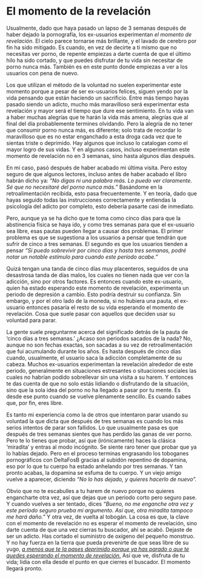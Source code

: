 # El momento de la revelación {#el-momento-de-la-revelacion}

Usualmente, dado que haya pasado un lapso de 3 semanas después de haber dejado la pornografía, los ex-usuarios experimentan _el momento de revelación_. El cielo parece tornarse más brillante, y el lavado de cerebro por fin ha sido mitigado. Es cuando, en vez de decirte a ti mismo que no necesitas ver porno, de repente empiezas a darte cuenta de que el último hilo ha sido cortado, y que puedes disfrutar de tu vida sin necesitar de porno nunca más. También es en este punto donde empiezas a ver a los usuarios con pena de nuevo. 

Los que utilizan el método de la voluntad no suelen experimentar este momento porque a pesar de ser ex-usuarios felices, siguen yendo por la vida pensando que están haciendo un sacrificio. Entre más tiempo hayas pasado siendo un adicto, mucho más maravilloso será experimentar esta revelación y mayor será el tiempo que dure ese sentimiento. En tu vida van a haber muchas alegrías que te harán la vida más amena, alegrías que al final del día probablemente termines olvidando. Pero la alegría de no tener que consumir porno nunca más, es diferente; solo trata de recordar lo maravilloso que es no estar enganchado a esta droga cada vez que te sientas triste o deprimido. Hay algunos que incluso lo catalogan como el mayor logro de sus vidas. Y en algunos casos, incluso experimentan este momento de revelación no en 3 semanas, sino hasta algunos días después. 

En mi caso, pasó después de haber acabado mi última visita. Pero estoy seguro de que algunos lectores, incluso antes de haber acabado el libro habrán dicho ya: _“No digas ni una palabra más. Lo puedo ver claramente. Sé que no necesitaré del porno nunca más.”_ Basándome en la retroalimentación recibida, esto pasa frecuentemente. Y en teoría, dado que hayas seguido todas las instrucciones correctamente y entiendas la psicología del adicto por completo, esto debería pasarte casi de inmediato. 

Pero, aunque ya se ha dicho que te toma como cinco días para que la abstinencia física se haya ido, y como tres semanas para que el ex-usuario sea libre, esas pautas pueden llegar a causar dos problemas. El primer problema es que se sugestiona a los usuarios a pensar que tendrán que sufrir de cinco a tres semanas. El segundo es que los usuarios tienden a pensar _“Si puedo sobrevivir por cinco días y hasta tres semanas, podré notar un notable estímulo para cuando este período acabe.”_

Quizá tengan una tanda de cinco días muy placenteros, seguidos de una desastrosa tanda de días malos, los cuales no tienen nada que ver con la adicción, sino por otros factores. Es entonces cuando este ex-usuario, quien ha estado esperando este momento de revelación, experimenta un periodo de depresión a cambio. Esto podría destruir su confianza. Sin embargo, y por el otro lado de la moneda, si no hubiera una pauta, el ex-usuario entonces pasaría el resto de su vida esperando el momento de revelación. Cosa que suele pasar con aquellos que deciden usar su voluntad para parar. 

La gente suele preguntarme acerca del significado detrás de la pauta de ‘cinco días a tres semanas.’ ¿Acaso son periodos sacados de la nada? No, aunque no son fechas exactas, son sacadas a su vez de retroalimentación que fui acumulando durante los años. Es hasta después de cinco días cuando, usualmente, el usuario saca la adicción completamente de su cabeza. Muchos ex-usuarios experimentan la revelación alrededor de este periodo, generalmente en situaciones estresantes o situaciones sociales las cuales no habrían podido sobrellevar sin una visita a su harem. Y entonces te das cuenta de que no solo estás lidiando o disfrutando de la situación, sino que la sola idea del porno no ha llegado a pasar por tu mente. Es desde ese punto cuando se vuelve plenamente sencillo. Es cuando sabes que, por fin, eres libre. 

Es tanto mi experiencia como la de otros que intentaron parar usando su voluntad la que dicta que después de tres semanas es cuando los más serios intentos de parar son fallidos. Lo que usualmente pasa es que después de tres semanas sientes que has perdido las ganas de ver porno. Pero te lo tienes que probar, así que (irónicamente) haces la clásica ‘miradita’ y entras al modo incógnito. Se siente raro tener que probar que ya lo habías dejado. Pero en el proceso terminas engrasando los toboganes pornográficos con DeltaFosB gracias al subidón repentino de dopamina, eso por lo que tu cuerpo ha estado anhelando por tres semanas. Y tan pronto acabas, la dopamina se esfuma de tu cuerpo. Y un viejo amigo vuelve a aparecer, diciendo _“No lo has dejado, y quieres hacerlo de nuevo”._

Obvio que no te escabulles a tu harem de nuevo porque no quieres engancharte otra vez, así que dejas que un periodo corto pero seguro pase. Y cuando vuelves a ser tentado, dices _“Bueno, no me enganche otra vez y este período seguro prueba mi argumento. Así que, otra miradita tampoco me hará daño.”_ Y otra vez, de vuelta al tobogán. La cosa es que, la clave con el momento de revelación no es esperar el momento de revelación, sino darte cuenta de que una vez cierras tu buscador, ahí se acabó. Dejaste de ser un adicto. Has cortado el suministro de oxígeno del pequeño monstruo. Y no hay fuerza en la tierra que pueda prevenirte de que seas libre de su yugo, <span style="text-decoration:underline">_a menos que te la pases deprimido porque ya has parado o que te quedes esperando el momento de revelación._</span> Así que ve, disfruta de tu vida; lidia con ella desde el punto en que cierres el buscador. El momento llegará pronto. 
